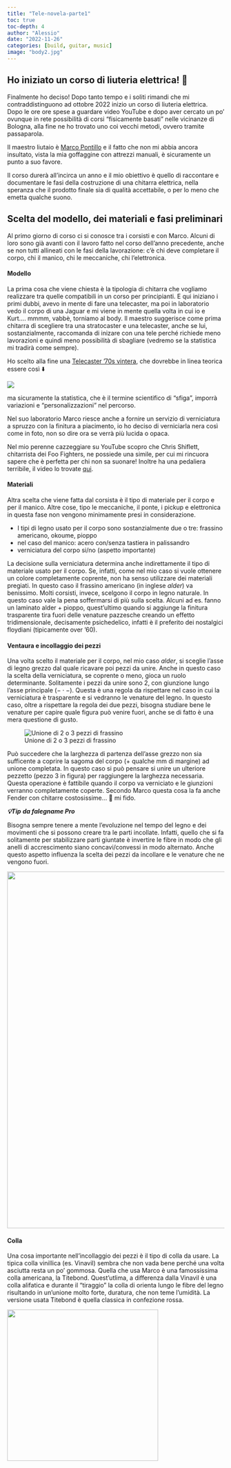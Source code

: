 ```yaml
---
title: "Tele-novela-parte1"
toc: true
toc-depth: 4
author: "Alessio"
date: "2022-11-26"
categories: [build, guitar, music]
image: "body2.jpg"
---
```


## Ho iniziato un corso di liuteria elettrica! 🎸

Finalmente ho deciso! Dopo tanto tempo e i soliti rimandi che mi contraddistinguono ad ottobre 2022 inizio un corso di liuteria elettrica. Dopo le ore ore spese a guardare video YouTube e dopo aver cercato un po' ovunque in rete possibilità di corsi "fisicamente basati" nelle vicinanze di Bologna, alla fine ne ho trovato uno coi vecchi metodi, ovvero tramite passaparola.

Il maestro liutaio è [Marco Pontillo](https://www.liuteriamarcopontillo.com/home "liutaio") e il fatto che non mi abbia ancora insultato, vista la mia goffaggine con attrezzi manuali, è sicuramente un punto a suo favore.

Il corso durerà all'incirca un anno e il mio obiettivo è quello di raccontare e documentare le fasi della costruzione di una chitarra elettrica, nella speranza che il prodotto finale sia di qualità accettabile, o per lo meno che emetta qualche suono.

## Scelta del modello, dei materiali e fasi preliminari

Al primo giorno di corso ci si conosce tra i corsisti e con Marco. Alcuni di loro sono già avanti con il lavoro fatto nel corso dell'anno precedente, anche se non tutti allineati con le fasi della lavorazione: c'è chi deve completare il corpo, chi il manico, chi le meccaniche, chi l'elettronica.

#### Modello

La prima cosa che viene chiesta è la tipologia di chitarra che vogliamo realizzare tra quelle compatibili in un corso per principianti. E qui iniziano i primi dubbi, avevo in mente di fare una telecaster, ma poi in laboratorio vedo il corpo di una Jaguar e mi viene in mente quella volta in cui io e Kurt.... mmmm, vabbè, torniamo al body. Il maestro suggerisce come prima chitarra di scegliere tra una stratocaster e una telecaster, anche se lui, sostanzialmente, raccomanda di inizare con una tele perché richiede meno lavorazioni e quindi meno possibilità di sbagliare (vedremo se la statistica mi tradirà come sempre).

Ho scelto alla fine una [Telecaster '70s vintera](https://www.fender.com/it-IT/electric-guitars/telecaster/vintera-70s-telecaster-custom/0149722306.html), che dovrebbe in linea teorica essere così ⬇️

![](images/paste-81B62275.png)

ma sicuramente la statistica, che è il termine scientifico di "sfiga", imporrà variazioni e "personalizzazioni" nel percorso.

Nel suo laboratorio Marco riesce anche a fornire un servizio di verniciatura a spruzzo con la finitura a piacimento, io ho deciso di verniciarla nera così come in foto, non so dire ora se verrà più lucida o opaca.

Nel mio perenne cazzeggiare su YouTube scopro che Chris Shiflett, chitarrista dei Foo Fighters, ne possiede una simile, per cui mi rincuora sapere che è perfetta per chi non sa suonare! Inoltre ha una pedaliera terribile, il video lo trovate [qui](https://www.youtube.com/watch?v=7JbRoF2g7Fg "shiflett").

#### Materiali

Altra scelta che viene fatta dal corsista è il tipo di materiale per il corpo e per il manico. Altre cose, tipo le meccaniche, il ponte, i pickup e elettronica in questa fase non vengono minimamente presi in considerazione.

-   I tipi di legno usato per il corpo sono sostanzialmente due o tre: frassino americano, okoume, pioppo
-   nel caso del manico: acero con/senza tastiera in palissandro
-   verniciatura del corpo si/no (aspetto importante)

La decisione sulla verniciatura determina anche indirettamente il tipo di materiale usato per il corpo. Se, infatti, come nel mio caso si vuole ottenere un colore completamente coprente, non ha senso utilizzare dei materiali pregiati. In questo caso il frassino americano (in inglese *alder*) va benissimo. Molti corsisti, invece, scelgono il corpo in legno naturale. In questo caso vale la pena soffermarsi di più sulla scelta. Alcuni ad es. fanno un laminato alder + pioppo, quest'ultimo quando si aggiunge la finitura trasparente tira fuori delle venature pazzesche creando un effetto tridimensionale, decisamente psichedelico, infatti è il preferito dei nostalgici floydiani (tipicamente over '60).

#### Ventaura e incollaggio dei pezzi

Una volta scelto il materiale per il corpo, nel mio caso *alder*, si sceglie l'asse di legno grezzo dal quale ricavare poi pezzi da unire. Anche in questo caso la scelta della verniciatura, se coprente o meno, gioca un ruolo determinante. Solitamente i pezzi da unire sono 2, con giunzione lungo l'asse principale ($- \cdot -$). Questa è una regola da rispettare nel caso in cui la verniciatura è trasparente e si vedranno le venature del legno. In questo caso, oltre a rispettare la regola dei due pezzi, bisogna studiare bene le venature per capire quale figura può venire fuori, anche se di fatto è una mera questione di gusto.

![Unione di 2 o 3 pezzi di frassino](images/incollaggio-parti.jpg)

Può succedere che la larghezza di partenza dell'asse grezzo non sia sufficente a coprire la sagoma del corpo (+ qualche mm di margine) ad unione completata. In questo caso si può pensare si unire un ulteriore pezzetto (pezzo 3 in figura) per raggiungere la larghezza necessaria. Questa operazione è fattibile quando il corpo va verniciato e le giunzioni verranno completamente coperte. Secondo Marco questa cosa la fa anche Fender con chitarre costosissime... 🤷 mi fido.

***💡Tip*** ***da falegname Pro***

Bisogna sempre tenere a mente l'evoluzione nel tempo del legno e dei movimenti che si possono creare tra le parti incollate. Infatti, quello che si fa solitamente per stabilizzare parti giuntate è invertire le fibre in modo che gli anelli di accrescimento siano concavi/convessi in modo alternato. Anche questo aspetto influenza la scelta dei pezzi da incollare e le venature che ne vengono fuori.

![](images/orientamento-anelli.png){width="825"}

#### Colla

Una cosa importante nell'incollaggio dei pezzi è il tipo di colla da usare. La tipica colla vinillica (es. Vinavil) sembra che non vada bene perché una volta asciutta resta un po' gommosa. Quella che usa Marco è una famossissima colla americana, la Titebond. Quest'utlima, a differenza dalla Vinavil è una colla alifatica e durante il "tiraggio" la colla di orienta lungo le fibre del legno risultando in un'unione molto forte, duratura, che non teme l'umidità. La versione usata Titebond è quella classica in confezione rossa.

![](images/paste-E8B226BE.png){width="350"}
